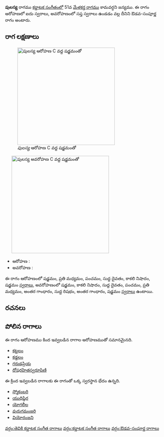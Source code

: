 {{Infobox ragam
	| name          	= పులస్య
	| synonym	    	= 
	| mela          	= 
	| chakra        	= 
	| janaka        	= 
	| type          	= ఔడవ-సంపూర్ణ
	| arohanam      	= {{svaraC|S|M2|P|D1|N3|S'}} 
	| avarohanam    	= {{svaraC|S'|N3|D1|P|M2|G3|R1|G3|S}}
	| jeeva         	=
	| chhaya        	=
	| nyasa         	=
	| vishesha      	= 
	| equivalent  		= 
}}
{{కర్ణాటక సంగీత రాగాలు}}
'''పులస్య''' రాగము [[కర్ణాటక సంగీతం]]లో 51వ [[మేళకర్త రాగము]] కామవర్ధని జన్యము.  ఈ రాగం ఆరోహణలో ఐదు స్వరాలు, అవరోహణంలో సప్త స్వరాలు ఉండడం వల్ల దీనిని ఔడవ-సంపూర్ణ రాగం అంటారు.


==రాగ లక్షణాలు==
[[Image:pulasya_ar_kb2wiki.png|thumb|right|316px|''పులస్య'' ఆరోహణ C వద్ద షడ్జమంతో]]
	[[Image:pulasya_av_kb2wiki.png|thumb|right|316px|''పులస్య'' అవరోహణ C వద్ద షడ్జమంతో]]

* ఆరోహణ : {{svaraC|S|M2|P|D1|N3|S'}} 
* అవరోహణ : {{svaraC|S'|N3|D1|P|M2|G3|R1|G3|S}}

ఈ రాగం ఆరోహణంలో షడ్జమం, ప్రతి మధ్యమం, పంచమం, సుద్ద దైవతం, కాకలి  నిషాదం, షడ్జమం [[స్వరాలు]], అవరోహణంలో షడ్జమం, కాకలి  నిషాదం, సుద్ద దైవతం, పంచమం, ప్రతి మధ్యమం, అంతర గాంధారం, సుద్ద  రిషభం, అంతర గాంధారం, షడ్జమం [[స్వరాలు]] ఉంటాయి.

==రచనలు==



==పోలిన రాగాలు==
ఈ రాగం ఆరోహణము కింద ఇవ్వబడిన రాగాల ఆరోహణముతో సమానమైనది.
* [[కట్టలం]]
* [[కడ్డలం]]
* [[గరుడప్రియ]]
* [[దోషరహితస్వరూపిణి]]

ఈ క్రింద ఇవ్వబడిన రాగాలకు ఈ రాగంతో ఒక్క స్వరస్థాన భేదం ఉన్నది.
* [[స్మోకంబరి]]
* [[యుధిష్ఠిర]]
* [[యోగలీల]]
* [[వురుగమంజరి]]
* [[వియోరంజని]]



[[వర్గం:తెవికి కర్ణాటక సంగీత రాగాలు]]
[[వర్గం:కర్ణాటక సంగీత రాగాలు]]
[[వర్గం:ఔడవ-సంపూర్ణ రాగాలు]]